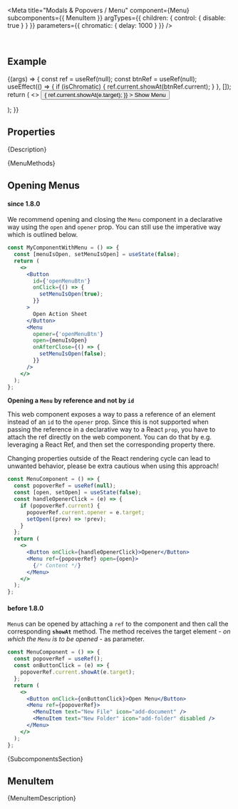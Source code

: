 
<Meta
  title="Modals & Popovers / Menu"
  component={Menu}
  subcomponents={{ MenuItem }}
  argTypes={{
    children: { control: { disable: true } }
  }}
  parameters={{
    chromatic: { delay: 1000 }
  }}
/>

<DocsHeader since="0.23.0" />

<br />

## Example

<Canvas>
  <Story name="Default">
    {(args) => {
      const ref = useRef(null);
      const btnRef = useRef(null);
      useEffect(() => {
        if (isChromatic) {
          ref.current.showAt(btnRef.current);
        }
      }, []);
      return (
        <>
          <Button
            ref={btnRef}
            onClick={(e) => {
              ref.current.showAt(e.target);
            }}
          >
            Show Menu
          </Button>
          <Menu {...args} ref={ref}>
            <MenuItem text="New File" icon="add-document" />
            <MenuItem text="New Folder" icon="add-folder" disabled />
            <MenuItem text="Open" icon="open-folder" startsSection />
            <MenuItem text="Close" />
            <MenuItem text="Preferences" icon="action-settings" startsSection />
            <MenuItem text="Exit" icon="journey-arrive" />
          </Menu>
        </>
      );
    }}
  </Story>
</Canvas>

## Properties

<ArgsTableWithNote story="." />

<Markdown>{Description}</Markdown>

<Markdown>{MenuMethods}</Markdown>

## Opening Menus

#### since 1.8.0

We recommend opening and closing the `Menu` component in a declarative way using the `open` and `opener` prop.
You can still use the imperative way which is outlined below.

```jsx
const MyComponentWithMenu = () => {
  const [menuIsOpen, setMenuIsOpen] = useState(false);
  return (
    <>
      <Button
        id={'openMenuBtn'}
        onClick={() => {
          setMenuIsOpen(true);
        }}
      >
        Open Action Sheet
      </Button>
      <Menu
        opener={'openMenuBtn'}
        open={menuIsOpen}
        onAfterClose={() => {
          setMenuIsOpen(false);
        }}
      />
    </>
  );
};
```

**Opening a `Menu` by reference and not by `id`**

This web component exposes a way to pass a reference of an element instead of an `id` to the `opener` prop. Since this is not supported when passing the reference in a declarative way to a React `prop`, you have to attach the ref directly on the web component.
You can do that by e.g. leveraging a React Ref, and then set the corresponding property there.

<MessageStrip hideCloseButton>
  Changing properties outside of the React rendering cycle can lead to unwanted behavior, please be extra cautious when
  using this approach!
</MessageStrip>

```jsx
const MenuComponent = () => {
  const popoverRef = useRef(null);
  const [open, setOpen] = useState(false);
  const handleOpenerClick = (e) => {
    if (popoverRef.current) {
      popoverRef.current.opener = e.target;
      setOpen((prev) => !prev);
    }
  };
  return (
    <>
      <Button onClick={handleOpenerClick}>Opener</Button>
      <Menu ref={popoverRef} open={open}>
        {/* Content */}
      </Menu>
    </>
  );
};
```

#### before 1.8.0

`Menu`s can be opened by attaching a `ref` to the component and then call the corresponding **`showAt`** method. The method receives the target element - _on which the `Menu` is to be opened_ - as parameter.

```jsx
const MenuComponent = () => {
  const popoverRef = useRef();
  const onButtonClick = (e) => {
    popoverRef.current.showAt(e.target);
  };
  return (
    <>
      <Button onClick={onButtonClick}>Open Menu</Button>
      <Menu ref={popoverRef}>
        <MenuItem text="New File" icon="add-document" />
        <MenuItem text="New Folder" icon="add-folder" disabled />
      </Menu>
    </>
  );
};
```

<Markdown>{SubcomponentsSection}</Markdown>

## MenuItem

<Markdown>{MenuItemDescription}</Markdown>

<Footer />
